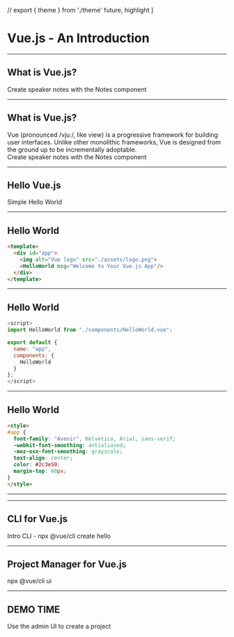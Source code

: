 // export { theme } from './theme'
  future,
  highlight
]

<Head>
  <title>Vue.js - An Introduction</title>
</Head>

# Vue.js - An Introduction

---

## What is Vue.js?

<Notes>
Create speaker notes with the Notes component
</Notes>

---

## What is Vue.js?

<div>
  Vue (pronounced /vjuː/, like view) is a progressive framework for building user interfaces. Unlike other monolithic frameworks, Vue is designed from the ground up to be incrementally adoptable.
</div>

<Notes>
Create speaker notes with the Notes component
</Notes>

---

## Hello Vue.js


<Notes>
Simple Hello World
</Notes>

---

## Hello World

```html
<template>
  <div id="app">
    <img alt="Vue logo" src="./assets/logo.png">
    <HelloWorld msg="Welcome to Your Vue.js App"/>
  </div>
</template>
```

<Notes>

</Notes>

---

## Hello World

```javascript
<script>
import HelloWorld from "./components/HelloWorld.vue";

export default {
  name: "app",
  components: {
    HelloWorld
  }
};
</script>
```

<Notes>

</Notes>

---

## Hello World

```html
<style>
#app {
  font-family: "Avenir", Helvetica, Arial, sans-serif;
  -webkit-font-smoothing: antialiased;
  -moz-osx-font-smoothing: grayscale;
  text-align: center;
  color: #2c3e50;
  margin-top: 60px;
}
</style>

```

<Notes>

</Notes>

---
---

## CLI for Vue.js


<Notes>
Intro CLI
-  npx @vue/cli create hello
</Notes>

---

## Project Manager for Vue.js


<Notes>
npx @vue/cli ui
</Notes>

---

## DEMO TIME


<Notes>
Use the admin UI to create a project
</Notes>
